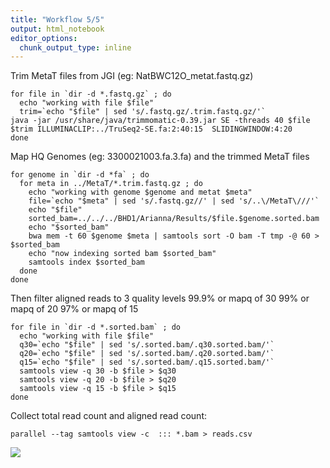 ```yaml
---
title: "Workflow 5/5"
output: html_notebook
editor_options: 
  chunk_output_type: inline
---
```


Trim MetaT files from JGI (eg: NatBWC12O_metat.fastq.gz)
```
for file in `dir -d *.fastq.gz` ; do
  echo "working with file $file"
  trim=`echo "$file" | sed 's/.fastq.gz/.trim.fastq.gz/'`
java -jar /usr/share/java/trimmomatic-0.39.jar SE -threads 40 $file $trim ILLUMINACLIP:../TruSeq2-SE.fa:2:40:15  SLIDINGWINDOW:4:20
done
```

Map HQ Genomes (eg: 3300021003.fa.3.fa) and the trimmed MetaT files
```
for genome in `dir -d *fa` ; do
  for meta in ../MetaT/*.trim.fastq.gz ; do
    echo "working with genome $genome and metat $meta" 
    file=`echo "$meta" | sed 's/.fastq.gz//' | sed 's/..\/MetaT\///'`
    echo "$file"
    sorted_bam=../../../BHD1/Arianna/Results/$file.$genome.sorted.bam
    echo "$sorted_bam"
    bwa mem -t 60 $genome $meta | samtools sort -O bam -T tmp -@ 60 > $sorted_bam
    echo "now indexing sorted bam $sorted_bam"
    samtools index $sorted_bam
  done
done
```

Then filter aligned reads to 3 quality levels 
99.9% or mapq of 30
99% or mapq of 20
97% or mapq of 15

```
for file in `dir -d *.sorted.bam` ; do
  echo "working with file $file"
  q30=`echo "$file" | sed 's/.sorted.bam/.q30.sorted.bam/'`
  q20=`echo "$file" | sed 's/.sorted.bam/.q20.sorted.bam/'`
  q15=`echo "$file" | sed 's/.sorted.bam/.q15.sorted.bam/'`
  samtools view -q 30 -b $file > $q30
  samtools view -q 20 -b $file > $q20
  samtools view -q 15 -b $file > $q15
done
```

Collect total read count and aligned read count:

```
parallel --tag samtools view -c  ::: *.bam > reads.csv
```

<img src="results.png" />
